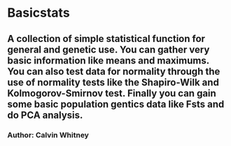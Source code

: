 # Basicstats
## A collection of simple statistical function for general and genetic use. You can gather very basic information like means and maximums. You can also test data for normality through the use of normality tests like the Shapiro-Wilk and Kolmogorov-Smirnov test. Finally you can gain some basic population gentics data like Fsts and do PCA analysis.
### Author: Calvin Whitney
